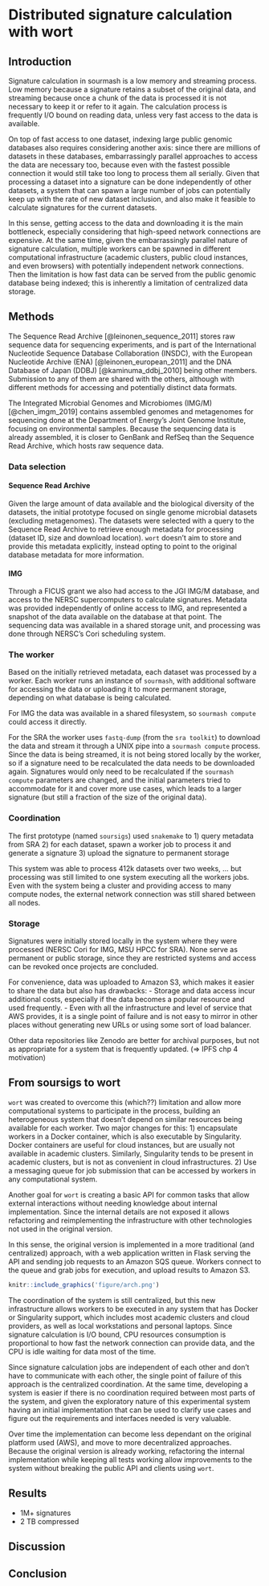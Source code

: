 # Distributed signature calculation with wort

\chaptermark {wort}

## Introduction

Signature calculation in sourmash is a low memory and streaming process.
Low memory because a signature retains a subset of the original data,
and streaming because once a chunk of the data is processed it is not necessary to keep it or refer to it again.
The calculation process is frequently I/O bound on reading data,
unless very fast access to the data is available.

<!--
CTB: here it is also important to note that sourmash signatures are typically
quite small, and so the calculation process is inherently asymmetric in
terms of communication: the input data is 1000-100000 times larger than the
output data, which is what allows wort-like solutions to work in the first place.

(Maybe throw in a comparison to folding@home, but differentiate because those require significant computation while wort requires significant data.)
-->

On top of fast access to one dataset,
indexing large public genomic databases also requires considering another axis:
since there are millions of datasets in these databases,
embarrassingly parallel approaches to access the data are necessary too,
because even with the fastest possible connection it would still take too long to process them all serially.
Given that processing a dataset into a signature can be done independently
of other datasets,
a system that can spawn a large number of jobs can potentially keep up with the rate of new dataset inclusion,
and also make it feasible to calculate signatures for the current datasets.

In this sense,
getting access to the data and downloading it is the main bottleneck,
especially considering that high-speed network connections are expensive.
At the same time,
given the embarrassingly parallel nature of signature calculation,
multiple workers can be spawned in different computational infrastructure
(academic clusters, public cloud instances, and even browsers)
with potentially independent network connections.
Then the limitation is how fast data can be served from the public genomic database being indexed; this is inherently a limitation of centralized data storage.

<!--
CTB Q: How does this change if the datasets / genomic databases are in the cloud, and so are accessible from multiple independent compute servers? This is the "scale out" approach and avoids the 1000x slower speed of WAN access. Note data egress charges / zone specificity.

Statement of what this chapter is about: soursigs and wort for exploring
(crowdsourced?) ways of calculating signatures for large public databases.
-->

## Methods

The Sequence Read Archive [@leinonen_sequence_2011] stores raw sequence data for sequencing experiments,
and is part of the International Nucleotide Sequence Database Collaboration (INSDC),
with the European Nucleotide Archive (ENA) [@leinonen_european_2011] and the DNA Database of Japan (DDBJ) [@kaminuma_ddbj_2010] being other members.
Submission to any of them are shared with the others,
although with different methods for accessing and potentially distinct data formats.

The Integrated Microbial Genomes and Microbiomes (IMG/M) [@chen_imgm_2019] contains assembled genomes and metagenomes for sequencing done at the Department of Energy's Joint Genome Institute,
focusing on environmental samples.
Because the sequencing data is already assembled,
it is closer to GenBank and RefSeq than the Sequence Read Archive,
which hosts raw sequence data.

<!-- ficus grant
http://ivory.idyll.org/blog/2017-ficus-nersc-jgi-sourmash.html
-->

### Data selection

#### Sequence Read Archive

Given the large amount of data available and the biological diversity of the datasets,
the initial prototype focused on single genome microbial datasets (excluding metagenomes).
The datasets were selected with a query to the Sequence Read Archive to retrieve enough metadata for processing (dataset ID, size and download location).
`wort` doesn't aim to store and provide this metadata explicitly,
instead opting to point to the original database metadata for more information.

#### IMG

Through a FICUS grant we also had access to the JGI IMG/M database,
and access to the NERSC supercomputers to calculate signatures.
<!-- size of IMG at that time
 - 65k genomes
 -->
Metadata was provided independently of online access to IMG,
and represented a snapshot of the data available on the database at that point. <!-- TODO: put date here? -->
The sequencing data was available in a shared storage unit,
and processing was done through NERSC's Cori scheduling system.

<!-- Link IMG snakemake repo
-->

### The worker

Based on the initially retrieved metadata,
each dataset was processed by a worker.
Each worker runs an instance of `sourmash`,
with additional software for accessing the data or uploading it to more permanent storage,
depending on what database is being calculated.

For IMG the data was available in a shared filesystem,
so `sourmash compute` could access it directly.

For the SRA the worker uses `fastq-dump` (from the `sra toolkit`) to download the data and stream it through a UNIX pipe into a `sourmash compute` process.
Since the data is being streamed,
it is not being stored locally by the worker,
so if a signature need to be recalculated the data needs to be downloaded again.
Signatures would only need to be recalculated if the `sourmash compute` parameters are changed,
and the initial parameters tried to accommodate for it and cover more use cases,
which leads to a larger signature (but still a fraction of the size of the original data).

### Coordination

The first prototype (named `soursigs`) used `snakemake` to
1) query metadata from SRA
2) for each dataset, spawn a worker job to process it and generate a signature
3) upload the signature to permanent storage
<!-- Link soursigs repo for initial prototype
https://github.com/dib-lab/soursigs/
-->

This system was able to process 412k datasets over two weeks,
...
<!-- link to soursigs posts?
https://blog.luizirber.org/2016/12/28/soursigs-arch-1/
http://ivory.idyll.org/blog/2017-sourmash-sra-microbial-wgs.html
 -->
but processing was still limited to one system executing all the workers jobs.
Even with the system being a cluster and providing access to many compute nodes,
the external network connection was still shared between all nodes.

<!--
Note: this initial prototype only read a small part of the stream. This was because our scientific goal was to identify novel data sets, and we could take advantage of the random nature of shotgun sequencing to yada yada. Ref syrah, scaled.
-->

### Storage

Signatures were initially stored locally in the system where they were processed
(NERSC Cori for IMG, MSU HPCC for SRA).
None serve as permanent or public storage,
since they are restricted systems and access can be revoked once projects are concluded.

For convenience,
data was uploaded to Amazon S3,
which makes it easier to share the data but also has drawbacks:
	- Storage and data access incur additional costs,
		especially if the data becomes a popular resource and used frequently.
	- Even with all the infrastructure and level of service that AWS provides,
		it is a single point of failure and is not easy to mirror in other places without generating new URLs
		or using some sort of load balancer.

Other data repositories like Zenodo are better for archival purposes,
but not as appropriate for a system that is frequently updated. (=> IPFS chp 4 motivation)

<!-- data was also uploaded to IPFS, but maybe keep it to discuss in depth in the next section? -->

## From soursigs to wort

<!-- how and why did soursigs evolve into wort? -->
<!-- mirror structure from previous section, showing how things changed? -->

<!--
CTBQ: which limitation is being overcome? It's ok to repeat and be specific.
-->
`wort` was created to overcome this (which??) limitation and allow more computational systems to participate in the process,
building an heterogeneous system that doesn't depend on similar resources being available for each worker.
Two major changes for this:
	1) encapsulate workers in a Docker container, which is also executable by Singularity.
		 Docker containers are useful for cloud instances,
		 but are usually not available in academic clusters.
		 Similarly, Singularity tends to be present in academic clusters,
		 but is not as convenient in cloud infrastructures.
		 <!-- encapsulation is also easier to do because all dependencies are available on conda channels,
		 especially bioconda and conda-forge -->
	2) Use a messaging queue for job submission that can be accessed by workers in any computational system. <!-- (here note this is still centralized) -->

Another goal for `wort` is creating a basic API for common tasks that allow external interactions without needing knowledge about internal implementation.
Since the internal details are not exposed it allows refactoring and reimplementing the infrastructure with other technologies not used in the original version.

In this sense,
the original version is implemented in a more traditional (and centralized) approach,
with a web application written in Flask serving the API and sending job requests to an Amazon SQS queue.
Workers connect to the queue and grab jobs for execution,
and upload results to Amazon S3.

```r
knitr::include_graphics('figure/arch.png')
```

<!-- drop the "a little centralization goes a long way" paper here -->
The coordination of the system is still centralized,
but this new infrastructure allows workers to be executed in any system that has Docker or Singularity support,
which includes most academic clusters and cloud providers,
as well as local workstations and personal laptops.
Since signature calculation is I/O bound,
CPU resources consumption is proportional to how fast the network connection can provide data,
and the CPU is idle waiting for data most of the time.

<!--
(Use "asymmetric" for the way data behaves: lots goes in, little goes out, compute is not actually that significant)
-->

Since signature calculation jobs are independent of each other and don't have to communicate with each other,
the single point of failure of this approach is the centralized coordination.
At the same time,
developing a system is easier if there is no coordination required between most parts of the system,
and given the exploratory nature of this experimental system having an initial implementation that can be used to clarify use cases and figure out the requirements and interfaces needed is very valuable.

Over time the implementation can become less dependant on the original platform used (AWS),
and move to more decentralized approaches.
<!-- It's easier to test and refactor than coming up with the perfect design upfront -->
Because the original version is already working,
refactoring the internal implementation while keeping all tests working allow improvements to the system without breaking the public API and clients using `wort`.


## Results

- 1M+ signatures
- 2 TB compressed

## Discussion

<!--
We set out to solve a problem...

We designed a system to take advantage of custom features of the task:
asymmetric, etc.

This system was centralized in the following way, but otherwise relied on independent workers.

The system worked pretty well within its limitations. Processed XX YY ZZ etc etc.

Challenges of centralization. Challenges of single database to
access. Are there better solutions that rely on the central people to
do things differently, e.g. allow docker containers running on their
hardware? (Kind of what the cloud allows, sure. But you can make the
point that no, not really, you're always limited by the centralized
nature of the design.) So in chp4 we explore a different more
decentralized approach.

CTB: Attacks on this system by bad faith workers? Access restrictions on queue.

Maybe reference "linda tuple space" in the paper somewhere?

CTBQ: What points do you want to make here?
-->

## Conclusion

<!--
Distributed workers can be an efficient and effective solution but only insofar as the centralized database can scale to hand data to them fast enough.

TODO:
* pull text down from above into discussion as you think it makes sense
* smoothen out additional text from CTB discussion, with extra points
* move on to chp5
-->
